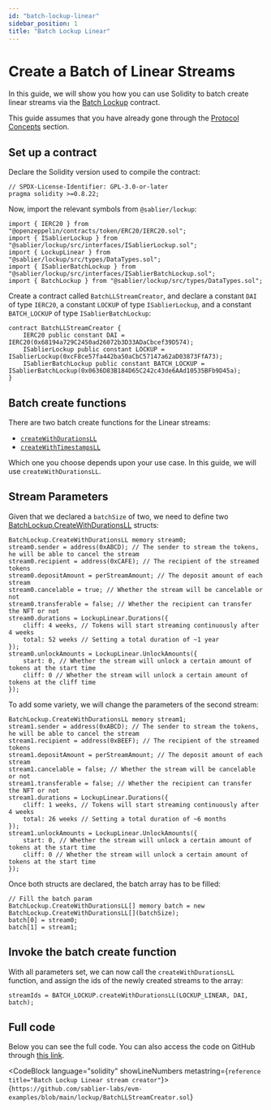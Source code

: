 ```yaml
---
id: "batch-lockup-linear"
sidebar_position: 1
title: "Batch Lockup Linear"
---
```



# Create a Batch of Linear Streams

In this guide, we will show you how you can use Solidity to batch create linear streams via the
[Batch Lockup](/reference/lockup/contracts/contract.SablierBatchLockup) contract.

This guide assumes that you have already gone through the [Protocol Concepts](/concepts/streaming) section.

<CautionNonProduction />

## Set up a contract

Declare the Solidity version used to compile the contract:

```solidity
// SPDX-License-Identifier: GPL-3.0-or-later
pragma solidity >=0.8.22;
```

Now, import the relevant symbols from `@sablier/lockup`:

```solidity
import { IERC20 } from "@openzeppelin/contracts/token/ERC20/IERC20.sol";
import { ISablierLockup } from "@sablier/lockup/src/interfaces/ISablierLockup.sol";
import { LockupLinear } from "@sablier/lockup/src/types/DataTypes.sol";
import { ISablierBatchLockup } from "@sablier/lockup/src/interfaces/ISablierBatchLockup.sol";
import { BatchLockup } from "@sablier/lockup/src/types/DataTypes.sol";
```

Create a contract called `BatchLLStreamCreator`, and declare a constant `DAI` of type `IERC20`, a constant `LOCKUP` of
type `ISablierLockup`, and a constant `BATCH_LOCKUP` of type `ISablierBatchLockup`:

```solidity
contract BatchLLStreamCreator {
    IERC20 public constant DAI = IERC20(0x68194a729C2450ad26072b3D33ADaCbcef39D574);
    ISablierLockup public constant LOCKUP = ISablierLockup(0xcF8ce57fa442ba50aCbC57147a62aD03873FfA73);
    ISablierBatchLockup public constant BATCH_LOCKUP = ISablierBatchLockup(0x0636D83B184D65C242c43de6AAd10535BFb9D45a);
}
```

<HardcodedDemonstration protocol="Lockup" />

## Batch create functions

There are two batch create functions for the Linear streams:

- [`createWithDurationsLL`](/reference/lockup/contracts/contract.SablierBatchLockup#createwithdurationsll)
- [`createWithTimestampsLL`](/reference/lockup/contracts/contract.SablierBatchLockup#createwithtimestampsll)

Which one you choose depends upon your use case. In this guide, we will use `createWithDurationsLL`.

<BatchCommonSteps />

## Stream Parameters

Given that we declared a `batchSize` of two, we need to define two
[BatchLockup.CreateWithDurationsLL](/reference/lockup/contracts/types/library.BatchLockup#createwithdurationsll)
structs:

```solidity
BatchLockup.CreateWithDurationsLL memory stream0;
stream0.sender = address(0xABCD); // The sender to stream the tokens, he will be able to cancel the stream
stream0.recipient = address(0xCAFE); // The recipient of the streamed tokens
stream0.depositAmount = perStreamAmount; // The deposit amount of each stream
stream0.cancelable = true; // Whether the stream will be cancelable or not
stream0.transferable = false; // Whether the recipient can transfer the NFT or not
stream0.durations = LockupLinear.Durations({
    cliff: 4 weeks, // Tokens will start streaming continuously after 4 weeks
    total: 52 weeks // Setting a total duration of ~1 year
});
stream0.unlockAmounts = LockupLinear.UnlockAmounts({
    start: 0, // Whether the stream will unlock a certain amount of tokens at the start time
    cliff: 0 // Whether the stream will unlock a certain amount of tokens at the cliff time
});
```

To add some variety, we will change the parameters of the second stream:

```solidity
BatchLockup.CreateWithDurationsLL memory stream1;
stream1.sender = address(0xABCD); // The sender to stream the tokens, he will be able to cancel the stream
stream1.recipient = address(0xBEEF); // The recipient of the streamed tokens
stream1.depositAmount = perStreamAmount; // The deposit amount of each stream
stream1.cancelable = false; // Whether the stream will be cancelable or not
stream1.transferable = false; // Whether the recipient can transfer the NFT or not
stream1.durations = LockupLinear.Durations({
    cliff: 1 weeks, // Tokens will start streaming continuously after 4 weeks
    total: 26 weeks // Setting a total duration of ~6 months
});
stream1.unlockAmounts = LockupLinear.UnlockAmounts({
    start: 0, // Whether the stream will unlock a certain amount of tokens at the start time
    cliff: 0 // Whether the stream will unlock a certain amount of tokens at the start time
});
```

Once both structs are declared, the batch array has to be filled:

```solidity
// Fill the batch param
BatchLockup.CreateWithDurationsLL[] memory batch = new BatchLockup.CreateWithDurationsLL[](batchSize);
batch[0] = stream0;
batch[1] = stream1;
```

## Invoke the batch create function

With all parameters set, we can now call the `createWithDurationsLL` function, and assign the ids of the newly created
streams to the array:

```solidity
streamIds = BATCH_LOCKUP.createWithDurationsLL(LOCKUP_LINEAR, DAI, batch);
```

## Full code

Below you can see the full code. You can also access the code on GitHub through
[this link](https://github.com/sablier-labs/evm-examples/blob/main/lockup/BatchLLStreamCreator.sol).

<CodeBlock language="solidity" showLineNumbers metastring={`reference title="Batch Lockup Linear stream creator"`}>
  {`https://github.com/sablier-labs/evm-examples/blob/main/lockup/BatchLLStreamCreator.sol`}
</CodeBlock>
